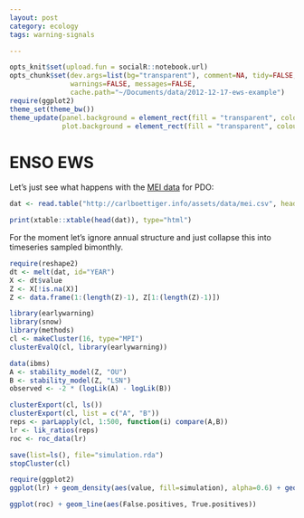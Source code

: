 ```yaml
---
layout: post
category: ecology
tags: warning-signals

---
```


```r
opts_knit$set(upload.fun = socialR::notebook.url)
opts_chunk$set(dev.args=list(bg="transparent"), comment=NA, tidy=FALSE, cache=TRUE, 
               warnings=FALSE, messages=FALSE, 
               cache.path="~/Documents/data/2012-12-17-ews-example")
require(ggplot2)
theme_set(theme_bw())
theme_update(panel.background = element_rect(fill = "transparent", colour = NA),
             plot.background = element_rect(fill = "transparent", colour = NA))
```


ENSO EWS
========================================================

Let's just see what happens with the [MEI data](http://www.esrl.noaa.gov/psd/enso/mei/) for PDO:

```r
dat <- read.table("http://carlboettiger.info/assets/data/mei.csv", header=TRUE)
```

```r
print(xtable::xtable(head(dat)), type="html")
```

For the moment let's ignore annual structure and just collapse this into timeseries sampled bimonthly.  

```r
require(reshape2)
dt <- melt(dat, id="YEAR")
X <- dt$value
Z <- X[!is.na(X)]
Z <- data.frame(1:(length(Z)-1), Z[1:(length(Z)-1)])
```



```r
library(earlywarning)
library(snow)
library(methods)
cl <- makeCluster(16, type="MPI")
clusterEvalQ(cl, library(earlywarning))
````

```r
data(ibms)
A <- stability_model(Z, "OU")
B <- stability_model(Z, "LSN")
observed <- -2 * (logLik(A) - logLik(B))
````

```r
clusterExport(cl, ls())
clusterExport(cl, list = c("A", "B"))
reps <- parLapply(cl, 1:500, function(i) compare(A,B))
lr <- lik_ratios(reps)
roc <- roc_data(lr)
````

```r
save(list=ls(), file="simulation.rda")
stopCluster(cl)
````

```r
require(ggplot2)
ggplot(lr) + geom_density(aes(value, fill=simulation), alpha=0.6) + geom_vline(aes(xintercept=observed))
```

```r
ggplot(roc) + geom_line(aes(False.positives, True.positives))
````